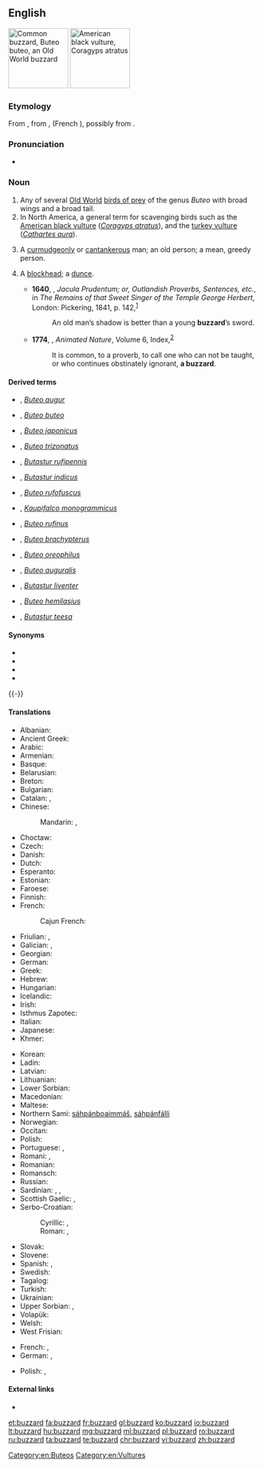==English==
[[Image:Poster Buteo buteo.jpg|thumb|120px|Common buzzard, ''Buteo buteo'', an Old World buzzard]]
[[Image:Coragyps-atratus-001.jpg|thumb|120px|American black vulture, ''Coragyps atratus'']]

===Etymology===
From {{etyl|xno|en}} {{m|fro|buisart}}, from {{etyl|fro|en}} {{m|fro|buison}}, {{m|fro|buson}} (French {{m|fr|buse}}), possibly from {{etyl|la|en}} {{m|la|buteō}}.

===Pronunciation===
* {{IPA|/ˈbʌzəɹd/|lang=en}}

===Noun===
{{en-noun}}

# Any of several [[Old World]] [[bird of prey|birds of prey]] of the genus ''Buteo'' with broad wings and a broad tail.
# In North America, a general term for scavenging birds such as the [[American black vulture]] (''[[Coragyps atratus]]''), and the [[turkey vulture]] (''[[Cathartes aura]]'').
# {{lb|en|colloquial|derogatory|slang|often preceded by "old", the "old buzzard"}} A [[curmudgeonly]] or [[cantankerous]] man; an old person; a mean, greedy person.
# {{lb|en|archaic}} A [[blockhead]]; a [[dunce]].
#* '''1640''', {{w|George Herbert}}, ''Jacula Prudentum; or, Outlandish Proverbs, Sentences, etc.'', in ''The Remains of that Sweet Singer of the Temple George Herbert'', London: Pickering, 1841, p. 142,<sup>[https://archive.org/details/remainsofthats00her]</sup>
#*: An old man’s shadow is better than a young '''buzzard'''’s sword.
#* '''1774''', {{w|Oliver Goldsmith}}, ''Animated Nature'', Volume 6, Index,<sup>[https://books.google.ca/books?id=GK5EAAAAYAAJ&printsec=frontcover#v=onepage&q&f=false]</sup>
#*: It is common, to a proverb, to call one who can not be taught, or who continues obstinately ignorant, '''a buzzard'''.

====Derived terms====
{{der-top3}}
* {{l|en|augur buzzard}}, ''[[Buteo augur]]''
* {{l|en|common buzzard}}, ''[[Buteo buteo]]''
* {{l|en|eastern buzzard}}, ''[[Buteo japonicus]]''
* {{l|en|forest buzzard}}, ''[[Buteo trizonatus]]''
* {{l|en|grasshopper buzzard}}, ''[[Butastur rufipennis]]''
{{der-mid3}}
* {{l|en|grey-faced buzzard}}, ''[[Butastur indicus]]''
* {{l|en|jackal buzzard}}, ''[[Buteo rufofuscus]]''
* {{l|en|lizard buzzard}}, ''[[Kaupifalco monogrammicus]]''
* {{l|en|long-legged buzzard}}, ''[[Buteo rufinus]]''
* {{l|en|Madagascar buzzard}}, ''[[Buteo brachypterus]]''
{{der-mid3}}
* {{l|en|mountain buzzard}}, ''[[Buteo oreophilus]]''
* {{l|en|red-necked buzzard}}, ''[[Buteo auguralis]]''
* {{l|en|rufous-winged buzzard}}, ''[[Butastur liventer]]''
* {{l|en|upland buzzard}}, ''[[Buteo hemilasius]]''
* {{l|en|white-eyed buzzard}}, ''[[Butastur teesa]]''
{{der-bottom}}

====Synonyms====
* {{l|en|buteo}}
* {{l|en|broadwing}}
* {{l|en|turkey vulture}}
* {{l|en|vulture}}

{{-}}

====Translations====
{{trans-top|bird of the genus Buteo}}
* Albanian: {{t|sq|huta}}
* Ancient Greek: {{t|grc|τριόρχης}}
* Arabic: {{t|ar|حوام|m|tr=ḥawaam}}
* Armenian: {{t|hy|լալկան բազե}}
* Basque: {{t|eu|zapelatz}}
* Belarusian: {{t|be|каня|f|tr=kanja|sc=Cyrl}}
* Breton: {{t|br|baou}}
* Bulgarian: {{t|bg|[[обикновен]] [[мишелов]]|tr=obiknoven mišelov|m}}
* Catalan: {{t|ca|aligot|m}}, {{t|ca|zopilot|m}}
* Chinese:
*: Mandarin: {{t+|cmn|鵟|sc=Hani}}, {{t+|cmn|𫛭|tr=kuáng|sc=Hani}}
* Choctaw: {{t|cho|sheki}}
* Czech: {{t+|cs|káně|n}}
* Danish: {{t+|da|musvåge}}
* Dutch: {{t+|nl|buizerd|m}}
* Esperanto: {{t|eo|buteo}}
* Estonian: {{t|et|hiireviu}}
* Faroese: {{t|fo|músvákur|m}}
* Finnish: {{t+|fi|hiirihaukka}}
* French: {{t+|fr|buse|f}}
*:Cajun French: {{t|fr|carencro}}
* Friulian: {{t|fur|cagne}}, {{t|fur|poiane}}
* Galician: {{t+|gl|miñato|m}}, {{t+|gl|bexato|m}}
* Georgian: {{t|ka|კაკაჩა|sc=Geor}}
* German: {{t+|de|Bussard|m}}
* Greek: {{t+|el|γερακίνα|f}}
* Hebrew: {{t+|he|עַקָּב|m|tr='aqáv}}
* Hungarian: {{t+|hu|ölyv}}
* Icelandic: {{t+|is|músvákur|m}}
* Irish: {{t|ga|clamhán}}
* Isthmus Zapotec: {{t|zai|nguʼxhiʼ}}
* Italian: {{t+|it|poiana|f}}
* Japanese: {{t+|ja|鵟|tr=[[ノスリ]], nosuri|sc=Jpan}}
* Khmer: {{t+|km|ត្មាត|tr=tmaat|sc=Khmr}}
{{trans-mid}}
* Korean: {{t|ko|말똥가리|tr=malttonggari}}
* Ladin: {{t|lld|gabinel}}
* Latvian: {{t|lv|klijāns}}
* Lithuanian: {{t+|lt|suopis}}
* Lower Sorbian: {{t|dsb|pašturlica|f}}
* Macedonian: {{t|mk|jастреб глувчар|tr=jastreb gluvčar|m}}
* Maltese: {{t|mt|kuċċarda prima|f}}
* Northern Sami: [[sáhpánboaimmáš]], [[sáhpánfálli]]
* Norwegian: {{t|no|musvåk}}
* Occitan: {{t|oc|tartana|f}}
* Polish: {{t+|pl|myszołów|m}}
* Portuguese: {{t|pt|águia-de-asa-redonda|f}}, {{t+|pt|milhafre|m}}
* Romani: {{t|rom|worolo|m}}, {{t|rom|worla|f}}
* Romanian: {{t+|ro|șoricar|m}}
* Romansch: {{t|rm|girun da mieurs}}
* Russian: {{t+|ru|каню́к|m}}
* Sardinian: {{t|sc|stori furapuddas}}, {{t|sc|tappàiu}}, {{t|sc|pilloni farrancau}}
* Scottish Gaelic: {{t|gd|clamhan|m}}, {{t|gd|àrmhaigh|m}}
* Serbo-Croatian:
*: Cyrillic: {{t|sh|ми̏ша̄р|m|sc=Cyrl}}, {{t|sh|шка́њац|m|sc=Cyrl}}
*: Roman: {{t+|sh|mȉšār|m}}, {{t+|sh|škánjac|m}}
* Slovak: {{t|sk|myšiak lesný}}
* Slovene: {{t|sl|kanja}}
* Spanish: {{t|es|ratonero común|m}}, {{t|es|busardo|m}}
* Swedish: {{t+|sv|ormvråk}}
* Tagalog: {{t|tl|buharo}}
* Turkish: {{t+|tr|şahin}}
* Ukrainian: {{t|uk|канюк|m|tr=kanjúk}}
* Upper Sorbian: {{t|hsb|pašturlica}}, {{t|hsb|paskulica}}
* Volapük: {{t+|vo|busar}}
* Welsh: {{t|cy|bwncath}}
* West Frisian: {{t+|fy|mûzefalk}}
{{trans-bottom}}

{{trans-see|scavenging bird|vulture}}

{{trans-top|slang or derogatory term for a person}}
* French: {{t|fr|sale bougre|m}}, {{t|fr|sale bougresse|f}}
* German: {{t|de|alter Gauner|m}}, {{t|de|alte Gaunerin|f}}
{{trans-mid}}
* Polish: {{t+|pl|piernik|m}}, {{t|pl|zgred|m}}
{{trans-bottom}}

====External links====
* {{pedialite}}

[[Category:en:Buteos]]
[[Category:en:Vultures]]

[[et:buzzard]]
[[fa:buzzard]]
[[fr:buzzard]]
[[gl:buzzard]]
[[ko:buzzard]]
[[io:buzzard]]
[[lt:buzzard]]
[[hu:buzzard]]
[[mg:buzzard]]
[[ml:buzzard]]
[[pl:buzzard]]
[[ro:buzzard]]
[[ru:buzzard]]
[[ta:buzzard]]
[[te:buzzard]]
[[chr:buzzard]]
[[vi:buzzard]]
[[zh:buzzard]]